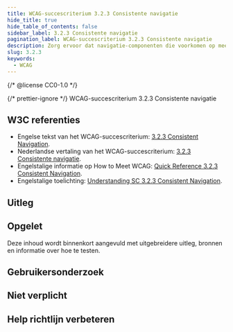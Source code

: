 ```yaml
---
title: WCAG-succescriterium 3.2.3 Consistente navigatie
hide_title: true
hide_table_of_contents: false
sidebar_label: 3.2.3 Consistente navigatie
pagination_label: WCAG-succescriterium 3.2.3 Consistente navigatie
description: Zorg ervoor dat navigatie-componenten die voorkomen op meerdere pagina's overal op dezelfde manier werken. De navigatie staat op dezelfde plek op elke pagina, en de onderdelen staan in dezelfde volgorde.
slug: 3.2.3
keywords:
  - WCAG
---
```


{/* @license CC0-1.0 */}


{/* prettier-ignore */}
<WcagHeadingGroup level={1} conformanceLevel="Niveau AA">WCAG-succescriterium 3.2.3 Consistente navigatie</WcagHeadingGroup>

## W3C referenties

- Engelse tekst van het WCAG-succescriterium: [<span lang="en">3.2.3 Consistent Navigation</span>](https://www.w3.org/TR/WCAG22/#consistent-navigation).
- Nederlandse vertaling van het WCAG-succescriterium: [3.2.3 Consistente navigatie](https://www.w3.org/Translations/WCAG22-nl/#consistente-navigatie).
- Engelstalige informatie op <span lang="en">How to Meet WCAG</span>: [<span lang="en">Quick Reference 3.2.3 Consistent Navigation</span>](https://www.w3.org/WAI/WCAG22/quickref/#consistent-navigation).
- Engelstalige toelichting: [<span lang="en">Understanding SC 3.2.3 Consistent Navigation</span>](https://www.w3.org/WAI/WCAG22/Understanding/consistent-navigation.html).

## Uitleg

<Summary />

## Opgelet

Deze inhoud wordt binnenkort aangevuld met uitgebreidere uitleg, bronnen en informatie over hoe te testen.

## Gebruikersonderzoek

<CTAGebruikersonderzoek />

## Niet verplicht

<SpotlightSection>
  <Markdown omitH1 headinglevel={3}>
    <Disclaimer />
  </Markdown>
</SpotlightSection>

## Help richtlijn verbeteren

<Markdown omitH1 headinglevel={3}>
  <WCAGFooterInfo />
</Markdown>

